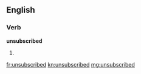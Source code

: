 ==English==

===Verb===
'''unsubscribed'''

# {{past of|unsubscribe}}

[[fr:unsubscribed]]
[[kn:unsubscribed]]
[[mg:unsubscribed]]